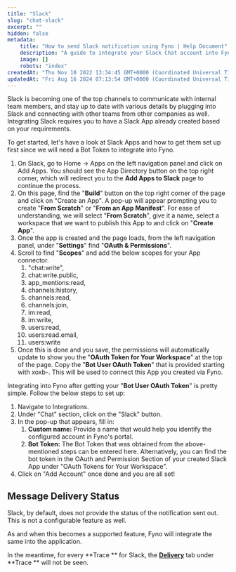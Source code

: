 ```yaml
---
title: "Slack"
slug: "chat-slack"
excerpt: ""
hidden: false
metadata:
    title: "How to send Slack notification using Fyno | Help Document"
    description: "A guide to integrate your Slack Chat account into Fyno."
    image: []
    robots: "index"
createdAt: "Thu Nov 10 2022 13:34:45 GMT+0000 (Coordinated Universal Time)"
updatedAt: "Fri Aug 16 2024 07:13:54 GMT+0000 (Coordinated Universal Time)"
---
```


Slack is becoming one of the top channels to communicate with internal team members, and stay up to date with various details by plugging into Slack and connecting with other teams from other companies as well. Integrating Slack requires you to have a Slack App already created based on your requirements.

To get started, let's have a look at Slack Apps and how to get them set up first since we will need a Bot Token to integrate into Fyno.

1. On Slack, go to Home -> Apps on the left navigation panel and click on Add Apps. You should see the App Directory button on the top right corner, which will redirect you to the **Add Apps to Slack** page to continue the process.
2. On this page, find the "**Build**" button on the top right corner of the page and click on "Create an App". A pop-up will appear prompting you to create "**From Scratch**" or "**From an App Manifest**". For ease of understanding, we will select "**From Scratch**", give it a name, select a workspace that we want to publish this App to and click on "**Create App**".
3. Once the app is created and the page loads, from the left navigation panel, under "**Settings**" find "**OAuth & Permissions**".
4. Scroll to find "**Scopes**" and add the below scopes for your App connector.
    1. "chat:write",
    2. chat:write.public,
    3. app_mentions:read,
    4. channels:history,
    5. channels:read,
    6. channels:join,
    7. im:read,
    8. im:write,
    9. users:read,
    10. users:read.email,
    11. users:write
5. Once this is done and you save, the permissions will automatically update to show you the "**OAuth Token for Your Workspace**" at the top of the page. Copy the "**Bot User OAuth Token**" that is provided starting with xoxb-. This will be used to connect this App you created via Fyno.

Integrating into Fyno after getting your "**Bot User OAuth Token**" is pretty simple. Follow the below steps to set up:

1. Navigate to Integrations.
2. Under "Chat" section, click on the "Slack" button.
3. In the pop-up that appears, fill in:
    1. **Custom name:** Provide a name that would help you identify the configured account in Fyno's portal.
    2. **Bot Token:** The Bot Token that was obtained from the above-mentioned steps can be entered here. Alternatively, you can find the bot token in the OAuth and Permission Section of your created Slack App under "OAuth Tokens for Your Workspace".
4. Click on "Add Account" once done and you are all set!

## Message Delivery Status

Slack, by default, does not provide the status of the notification sent out. This is not a configurable feature as well.

As and when this becomes a supported feature, Fyno will integrate the same into the application.

In the meantime, for every **Trace ** for Slack, the **[Delivery](./log-details-delivery)** tab under **Trace ** will not be seen.

